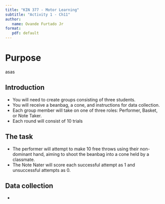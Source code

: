 ```yaml
---
title: "KIN 377 - Motor Learning"
subtitle: "Activity 1 - Ch11"
author: 
   name: Ovande Furtado Jr
format: 
   pdf: default
---
```


# Purpose

asas

## Introduction

-   You will need to create groups consisting of three students.
-   You will receive a beanbag, a cone, and instructions for data collection.
-   Each group member will take on one of three roles: Performer, Basket, or Note Taker.
-   Each round will consist of 10 trials

## The task

-   The performer will attempt to make 10 free throws using their non-dominant hand, aiming to shoot the beanbag into a cone held by a classmate.
-   The Note Nater will score each successful attempt as 1 and unsuccessful attempts as 0.

## Data collection

-   
